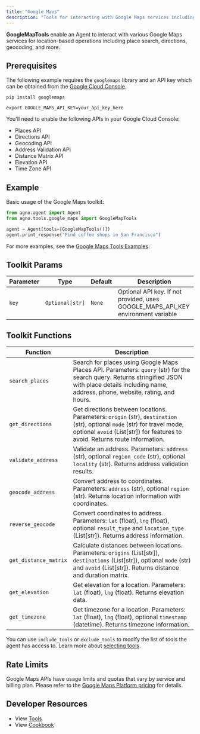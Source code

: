 ```yaml
---
title: "Google Maps"
description: "Tools for interacting with Google Maps services including place search, directions, geocoding, and more"
---
```


**GoogleMapTools** enable an Agent to interact with various Google Maps services for location-based operations including place search, directions, geocoding, and more.

## Prerequisites

The following example requires the `googlemaps` library and an API key which can be obtained from the [Google Cloud Console](https://console.cloud.google.com/projectselector2/google/maps-apis/credentials).

```shell
pip install googlemaps
```

```shell
export GOOGLE_MAPS_API_KEY=your_api_key_here
```

You'll need to enable the following APIs in your Google Cloud Console:

- Places API
- Directions API
- Geocoding API
- Address Validation API
- Distance Matrix API
- Elevation API
- Time Zone API

## Example

Basic usage of the Google Maps toolkit:

```python
from agno.agent import Agent
from agno.tools.google_maps import GoogleMapTools

agent = Agent(tools=[GoogleMapTools()])
agent.print_response("Find coffee shops in San Francisco")
```

For more examples, see the [Google Maps Tools Examples](/examples/concepts/tools/others/google_maps).

## Toolkit Params

| Parameter | Type            | Default | Description                                                                      |
| --------- | --------------- | ------- | -------------------------------------------------------------------------------- |
| `key`     | `Optional[str]` | `None`  | Optional API key. If not provided, uses GOOGLE_MAPS_API_KEY environment variable |

## Toolkit Functions

| Function              | Description                                                                                                                                                                                              |
| --------------------- | -------------------------------------------------------------------------------------------------------------------------------------------------------------------------------------------------------- |
| `search_places`       | Search for places using Google Maps Places API. Parameters: `query` (str) for the search query. Returns stringified JSON with place details including name, address, phone, website, rating, and hours.  |
| `get_directions`      | Get directions between locations. Parameters: `origin` (str), `destination` (str), optional `mode` (str) for travel mode, optional `avoid` (List[str]) for features to avoid. Returns route information. |
| `validate_address`    | Validate an address. Parameters: `address` (str), optional `region_code` (str), optional `locality` (str). Returns address validation results.                                                           |
| `geocode_address`     | Convert address to coordinates. Parameters: `address` (str), optional `region` (str). Returns location information with coordinates.                                                                     |
| `reverse_geocode`     | Convert coordinates to address. Parameters: `lat` (float), `lng` (float), optional `result_type` and `location_type` (List[str]). Returns address information.                                           |
| `get_distance_matrix` | Calculate distances between locations. Parameters: `origins` (List[str]), `destinations` (List[str]), optional `mode` (str) and `avoid` (List[str]). Returns distance and duration matrix.               |
| `get_elevation`       | Get elevation for a location. Parameters: `lat` (float), `lng` (float). Returns elevation data.                                                                                                          |
| `get_timezone`        | Get timezone for a location. Parameters: `lat` (float), `lng` (float), optional `timestamp` (datetime). Returns timezone information.                                                                    |

You can use `include_tools` or `exclude_tools` to modify the list of tools the agent has access to. Learn more about [selecting tools](/concepts/tools/selecting-tools).

## Rate Limits

Google Maps APIs have usage limits and quotas that vary by service and billing plan. Please refer to the [Google Maps Platform pricing](https://cloud.google.com/maps-platform/pricing) for details.

## Developer Resources

- View [Tools](https://github.com/agno-agi/agno/blob/main/libs/agno/agno/tools/google_maps.py)
- View [Cookbook](https://github.com/agno-agi/agno/tree/main/cookbook/tools/google_maps_tools.py)

